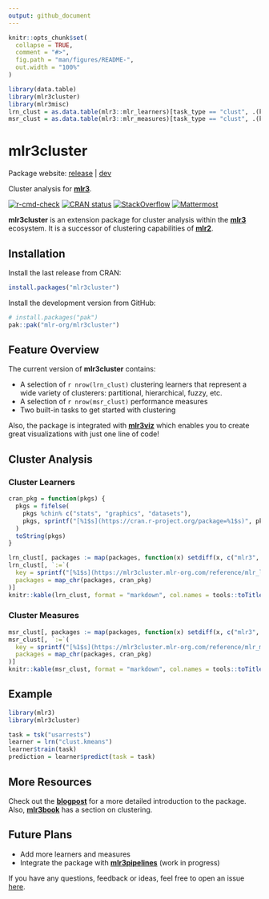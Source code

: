 ```yaml
---
output: github_document
---
```


<!-- README.md is generated from README.Rmd. Please edit that file -->

```r
knitr::opts_chunk$set(
  collapse = TRUE,
  comment = "#>",
  fig.path = "man/figures/README-",
  out.width = "100%"
)

library(data.table)
library(mlr3cluster)
library(mlr3misc)
lrn_clust = as.data.table(mlr3::mlr_learners)[task_type == "clust", .(key, label, packages)]
msr_clust = as.data.table(mlr3::mlr_measures)[task_type == "clust", .(key, label, packages)]
```

# mlr3cluster

Package website: [release](https://mlr3cluster.mlr-org.com/) \| [dev](https://mlr3cluster.mlr-org.com/dev/)

Cluster analysis for **[mlr3](https://github.com/mlr-org/mlr3/)**.

<!-- badges: start -->
[![r-cmd-check](https://github.com/mlr-org/mlr3cluster/actions/workflows/r-cmd-check.yml/badge.svg)](https://github.com/mlr-org/mlr3cluster/actions/workflows/r-cmd-check.yml)
[![CRAN status](https://www.r-pkg.org/badges/version/mlr3cluster)](https://CRAN.R-project.org/package=mlr3cluster)
[![StackOverflow](https://img.shields.io/badge/stackoverflow-mlr3-orange.svg)](https://stackoverflow.com/questions/tagged/mlr3)
[![Mattermost](https://img.shields.io/badge/chat-mattermost-orange.svg)](https://lmmisld-lmu-stats-slds.srv.mwn.de/mlr_invite/)
<!-- badges: end -->

**mlr3cluster** is an extension package for cluster analysis within the **[mlr3](https://github.com/mlr-org/mlr3)** ecosystem. It is a successor of clustering capabilities of **[mlr2](https://github.com/mlr-org/mlr)**.

## Installation

Install the last release from CRAN:

```r
install.packages("mlr3cluster")
```

Install the development version from GitHub:

```r
# install.packages("pak")
pak::pak("mlr-org/mlr3cluster")
```

## Feature Overview

The current version of **mlr3cluster** contains:

- A selection of `r nrow(lrn_clust)` clustering learners that represent a wide variety of clusterers: partitional, hierarchical, fuzzy, etc.
- A selection of `r nrow(msr_clust)` performance measures
- Two built-in tasks to get started with clustering

Also, the package is integrated with **[mlr3viz](https://github.com/mlr-org/mlr3viz)** which enables you to create great visualizations with just one line of code!

## Cluster Analysis

### Cluster Learners

```r
cran_pkg = function(pkgs) {
  pkgs = fifelse(
    pkgs %chin% c("stats", "graphics", "datasets"),
    pkgs, sprintf("[%1$s](https://cran.r-project.org/package=%1$s)", pkgs)
  )
  toString(pkgs)
}

lrn_clust[, packages := map(packages, function(x) setdiff(x, c("mlr3", "mlr3cluster")))]
lrn_clust[, `:=`(
  key = sprintf("[%1$s](https://mlr3cluster.mlr-org.com/reference/mlr_learners_%1$s)", key),
  packages = map_chr(packages, cran_pkg)
)]
knitr::kable(lrn_clust, format = "markdown", col.names = tools::toTitleCase(names(lrn_clust)))
```

### Cluster Measures

```r
msr_clust[, packages := map(packages, function(x) setdiff(x, c("mlr3", "mlr3cluster")))]
msr_clust[, `:=`(
  key = sprintf("[%1$s](https://mlr3cluster.mlr-org.com/reference/mlr_measures_%1$s)", key),
  packages = map_chr(packages, cran_pkg)
)]
knitr::kable(msr_clust, format = "markdown", col.names = tools::toTitleCase(names(msr_clust)))
```


## Example

```r
library(mlr3)
library(mlr3cluster)

task = tsk("usarrests")
learner = lrn("clust.kmeans")
learner$train(task)
prediction = learner$predict(task = task)
```

## More Resources

Check out the **[blogpost](https://www.r-bloggers.com/2020/10/introducing-mlr3cluster-cluster-analysis-package/)** for a more detailed introduction to the package.
Also, **[mlr3book](https://mlr3book.mlr-org.com/chapters/chapter13/beyond_regression_and_classification.html#sec-cluster)** has a section on clustering.

## Future Plans

- Add more learners and measures
- Integrate the package with **[mlr3pipelines](https://github.com/mlr-org/mlr3pipelines)** (work in progress)

If you have any questions, feedback or ideas, feel free to open an issue [here](https://github.com/mlr-org/mlr3cluster/issues).
